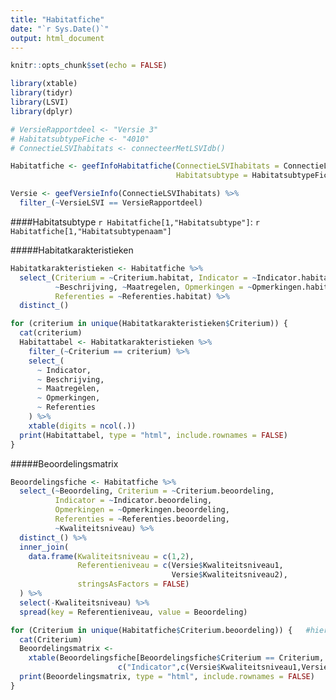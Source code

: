 ```yaml
---
title: "Habitatfiche"
date: "`r Sys.Date()`"
output: html_document
---
```



```r
knitr::opts_chunk$set(echo = FALSE)
```


```r

library(xtable)
library(tidyr)
library(LSVI)
library(dplyr)

```



```r
# VersieRapportdeel <- "Versie 3"
# HabitatsubtypeFiche <- "4010"
# ConnectieLSVIhabitats <- connecteerMetLSVIdb()

Habitatfiche <- geefInfoHabitatfiche(ConnectieLSVIhabitats = ConnectieLSVIhabitats, Versie = VersieRapportdeel, 
                                     Habitatsubtype = HabitatsubtypeFiche)

Versie <- geefVersieInfo(ConnectieLSVIhabitats) %>%
  filter_(~VersieLSVI == VersieRapportdeel)

```


####Habitatsubtype `r Habitatfiche[1,"Habitatsubtype"]`: `r Habitatfiche[1,"Habitatsubtypenaam"]`

#####Habitatkarakteristieken

```r

Habitatkarakteristieken <- Habitatfiche %>%
  select_(Criterium = ~Criterium.habitat, Indicator = ~Indicator.habitat,
          ~Beschrijving, ~Maatregelen, Opmerkingen = ~Opmerkingen.habitat,
          Referenties = ~Referenties.habitat) %>%
  distinct_()

for (criterium in unique(Habitatkarakteristieken$Criterium)) {
  cat(criterium)
  Habitattabel <- Habitatkarakteristieken %>%
    filter_(~Criterium == criterium) %>%
    select_(
      ~ Indicator, 
      ~ Beschrijving, 
      ~ Maatregelen, 
      ~ Opmerkingen, 
      ~ Referenties
    ) %>%
    xtable(digits = ncol(.))
  print(Habitattabel, type = "html", include.rownames = FALSE)
}

```


#####Beoordelingsmatrix

```r

Beoordelingsfiche <- Habitatfiche %>%
  select_(~Beoordeling, Criterium = ~Criterium.beoordeling, 
          Indicator = ~Indicator.beoordeling, 
          Opmerkingen = ~Opmerkingen.beoordeling, 
          Referenties = ~Referenties.beoordeling,
          ~Kwaliteitsniveau) %>%
  distinct_() %>%
  inner_join(
    data.frame(Kwaliteitsniveau = c(1,2), 
               Referentieniveau = c(Versie$Kwaliteitsniveau1, 
                                    Versie$Kwaliteitsniveau2),
               stringsAsFactors = FALSE)
  ) %>%
  select(-Kwaliteitsniveau) %>%
  spread(key = Referentieniveau, value = Beoordeling)

for (Criterium in unique(Habitatfiche$Criterium.beoordeling)) {   #hier wordt Criterium in Habitatfiche gebruikt omdat deze volgorde juist staat
  cat(Criterium)
  Beoordelingsmatrix <- 
    xtable(Beoordelingsfiche[Beoordelingsfiche$Criterium == Criterium,
                        c("Indicator",c(Versie$Kwaliteitsniveau1,Versie$Kwaliteitsniveau2),"Opmerkingen","Referenties")])
  print(Beoordelingsmatrix, type = "html", include.rownames = FALSE)
}

```


